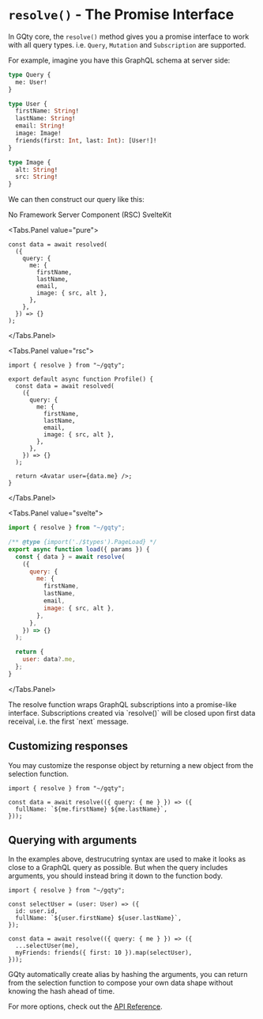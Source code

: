 
# `resolve()` - The Promise Interface

In GQty core, the `resolve()` method gives you a promise interface to work with
all query types. i.e. `Query`, `Mutation` and `Subscription` are supported.

For example, imagine you have this GraphQL schema at server side:

```graphql filename="schema.graphql"
type Query {
  me: User!
}

type User {
  firstName: String!
  lastName: String!
  email: String!
  image: Image!
  friends(first: Int, last: Int): [User!]!
}

type Image {
  alt: String!
  src: String!
}
```

We can then construct our query like this:

<Tabs>
  <View paddingTop={5} paddingBottom={3}>
    <Tabs.List>
      <Tabs.Item value="pure">No Framework</Tabs.Item>
      <Tabs.Item value="rsc">Server Component (RSC)</Tabs.Item>
      <Tabs.Item value="svelte">SvelteKit</Tabs.Item>
    </Tabs.List>
  </View>

<Tabs.Panel value="pure">

```tsx
const data = await resolved(
  ({
    query: {
      me: {
        firstName,
        lastName,
        email,
        image: { src, alt },
      },
    },
  }) => {}
);
```

</Tabs.Panel>

  <Tabs.Panel value="rsc">

```tsx filename="app/profile/Profile.tsx"
import { resolve } from "~/gqty";

export default async function Profile() {
  const data = await resolved(
    ({
      query: {
        me: {
          firstName,
          lastName,
          email,
          image: { src, alt },
        },
      },
    }) => {}
  );

  return <Avatar user={data.me} />;
}
```

  </Tabs.Panel>

  <Tabs.Panel value="svelte">

```js filename="src/routes/profile/+page.js"
import { resolve } from "~/gqty";

/** @type {import('./$types').PageLoad} */
export async function load({ params }) {
  const { data } = await resolve(
    ({
      query: {
        me: {
          firstName,
          lastName,
          email,
          image: { src, alt },
        },
      },
    }) => {}
  );

  return {
    user: data?.me,
  };
}
```

  </Tabs.Panel>
</Tabs>

<Alert title="Subscriptions?">
  The resolve function wraps GraphQL subscriptions into a promise-like
  interface. Subscriptions created via `resolve()` will be closed upon first
  data receival, i.e. the first `next` message.
</Alert>

## Customizing responses

You may customize the response object by returning a new object from the
selection function.

```tsx {4}
import { resolve } from "~/gqty";

const data = await resolve(({ query: { me } }) => ({
  fullName: `${me.firstName} ${me.lastName}`,
}));
```

## Querying with arguments

In the examples above, destrucutring syntax are used to make it looks as close
to a GraphQL query as possible. But when the query includes arguments, you
should instead bring it down to the function body.

```tsx
import { resolve } from "~/gqty";

const selectUser = (user: User) => ({
  id: user.id,
  fullName: `${user.firstName} ${user.lastName}`,
});

const data = await resolve(({ query: { me } }) => ({
  ...selectUser(me),
  myFriends: friends({ first: 10 }).map(selectUser),
}));
```

<Alert title="Arguments are aliased">
  GQty automatically create alias by hashing the arguments, you can return from
  the selection function to compose your own data shape without knowing the hash
  ahead of time.
</Alert>

For more options, check out the [API Reference](/api-reference/core/resolve).
